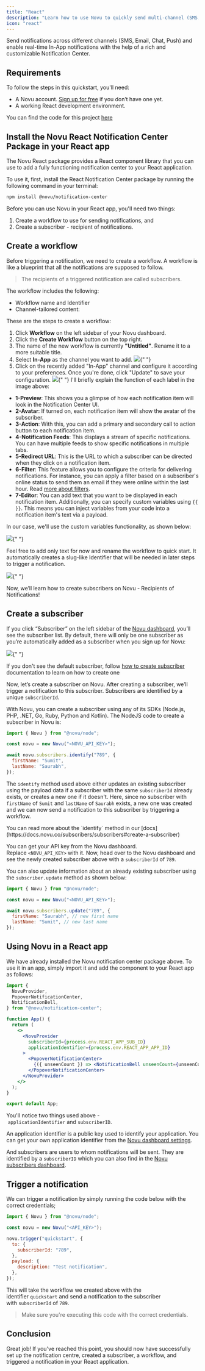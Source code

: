 ```yaml
---
title: "React"
description: "Learn how to use Novu to quickly send multi-channel (SMS, Email, Chat, Push) notifications with React."
icon: "react"
---
```



Send notifications across different channels (SMS, Email, Chat, Push) and enable real-time In-App notifications with the help of a rich and customizable Notification Center.

## Requirements

To follow the steps in this quickstart, you'll need:

- A Novu account. [Sign up for free](http://web.novu.co/?utm_campaign=docs-gs-quick-react) if you don’t have one yet.
- A working React development environment.

You can find the code for this project [here](https://github.com/novuhq/react-quickstart)

## Install the Novu React Notification Center Package in your React app

The Novu React package provides a React component library that you can use to add a fully functioning notification center to your React application.

To use it, first, install the React Notification Center package by running the following command in your terminal:

```bash
npm install @novu/notification-center

```

Before you can use Novu in your React app, you'll need two things:

1. Create a workflow to use for sending notifications, and
2. Create a subscriber - recipient of notifications.

## Create a workflow

Before triggering a notification, we need to create a workflow. A workflow is like a blueprint that all the notifications are supposed to follow.

> The recipients of a triggered notification are called subscribers.

The workflow includes the following:

- Workflow name and Identifier
- Channel-tailored content:

<SupportedChannelsSnippet />

These are the steps to create a workflow:

1. Click **Workflow** on the left sidebar of your Novu dashboard.
2. Click the **Create Workflow** button on the top right.
3. The name of the new workflow is currently **"Untitled"**. Rename it to a more suitable title.
4. Select **In-App** as the channel you want to add.
   <Frame caption="Select the in-app channel">
     <img src="/images/in-app-react.png" />{" "}
   </Frame>
5. Click on the recently added "In-App" channel and configure it according to your preferences. Once you're done, click "Update" to save your configuration.
   <Frame caption="Configure the in-app node as per your need">
     <img src="/images/configure-in-app-react.png" />{" "}
   </Frame>
   I'll briefly explain the function of each label in the image above:

- **1-Preview**: This shows you a glimpse of how each notification item will look in the Notification Center UI.
- **2-Avatar**: If turned on, each notification item will show the avatar of the subscriber.
- **3-Action**: With this, you can add a primary and secondary call to action button to each notification item.
- **4-Notification Feeds**: This displays a stream of specific notifications. You can have multiple feeds to show specific notifications in multiple tabs.
- **5-Redirect URL**: This is the URL to which a subscriber can be directed when they click on a notification item.
- **6-Filter**: This feature allows you to configure the criteria for delivering notifications. For instance, you can apply a filter based on a subscriber's online status to send them an email if they were online within the last hour. Read [more about filters](https://docs.novu.co/platform/step-filter/#subscriber-seen--read-filters).
- **7-Editor**: You can add text that you want to be displayed in each notification item. Additionally, you can specify custom variables using `{{ }}`. This means you can inject variables from your code into a notification item's text via a payload.

In our case, we'll use the custom variables functionality, as shown below:

<Frame caption="We're gonna use custom variables here">
  <img src="/images/custom-var-react.png" />{" "}
</Frame>

Feel free to add only text for now and rename the workflow to quick start. It automatically creates a slug-like Identifier that will be needed in later steps to trigger a notification.

<Frame caption="Renaming the workflow to 'quickstart'">
  <img src="/images/quickstart-react.png" />{" "}
</Frame>

Now, we’ll learn how to create subscribers on Novu - Recipients of Notifications!

## Create a subscriber

If you click “Subscriber” on the left sidebar of the [Novu dashboard](https://web.novu.co/subscribers?utm_campaign=docs-quick-react), you’ll see the subscriber list. By default, there will only be one subscriber as you’re automatically added as a subscriber when you sign up for Novu:

<Frame caption="One subscriber is automatically created when you sign up">
  <img src="/images/auto-sub-react.png" />{" "}
</Frame>

<Note>If you don't see the default subscriber, follow [how to create subscriber](/subscribers/subscribers#create-a-subscriber) documentation to learn on how to create one </Note>

Now, let’s create a subscriber on Novu. After creating a subscriber, we’ll trigger a notification to this subscriber. Subscribers are identified by a unique `subscriberId`.

With Novu, you can create a subscriber using any of its SDKs (Node.js, PHP, .NET, Go, Ruby, Python and Kotlin). The NodeJS code to create a subscriber in Novu is:

```jsx
import { Novu } from "@novu/node";

const novu = new Novu("<NOVU_API_KEY>");

await novu.subscribers.identify("789", {
  firstName: "Sumit",
  lastName: "Saurabh",
});
```

The `identify` method used above either updates an existing subscriber using the payload data if a subscriber with the same `subscriberId` already exists, or creates a new one if it doesn't. Here, since no subscriber with `firstName` of `Sumit` and `lastName` of `Saurabh` exists, a new one was created and we can now send a notification to this subscriber by triggering a workflow.

<Info>
  You can read more about the `identify` method in our
  [docs](https://docs.novu.co/subscribers/subscribers#create-a-subscriber)
</Info>

You can get your API key from the Novu dashboard. Replace `<NOVU_API_KEY>` with it. Now, head over to the Novu dashboard and see the newly created subscriber above with a `subscriberId` of `789`.

You can also update information about an already existing subscriber using the `subscriber.update` method as shown below:

```jsx
import { Novu } from "@novu/node";

const novu = new Novu("<NOVU_API_KEY>");

await novu.subscribers.update("789", {
  firstName: "Saurabh", // new first name
  lastName: "Sumit", // new last name
});
```

## Using Novu in a React app

We have already installed the Novu notification center package above. To use it in an app, simply import it and add the component to your React app as follows:

```jsx
import {
  NovuProvider,
  PopoverNotificationCenter,
  NotificationBell,
} from "@novu/notification-center";

function App() {
  return (
    <>
      <NovuProvider
        subscriberId={process.env.REACT_APP_SUB_ID}
        applicationIdentifier={process.env.REACT_APP_APP_ID}
      >
        <PopoverNotificationCenter>
          {({ unseenCount }) => <NotificationBell unseenCount={unseenCount} />}
        </PopoverNotificationCenter>
      </NovuProvider>
    </>
  );
}

export default App;
```

You'll notice two things used above - `applicationIdentifier` and `subscriberID`.

An application identifier is a public key used to identify your application. You can get your own application identifier from the [Novu dashboard settings](https://web.novu.co/settings?utm_campaign=docs-quick-react).

And subscribers are users to whom notifications will be sent. They are identified by a `subscriberID` which you can also find in the [Novu subscribers dashboard](https://web.novu.co/subscribers?utm_campaign=docs-quick-react).

## Trigger a notification

We can trigger a notification by simply running the code below with the correct credentials;

```jsx
import { Novu } from "@novu/node";

const novu = new Novu("<API_KEY>");

novu.trigger("quickstart", {
  to: {
    subscriberId: "789",
  },
  payload: {
    description: "Test notification",
  },
});
```

This will take the workflow we created above with the identifier `quickstart` and send a notification to the subscriber with `subscriberId` of `789`.

> Make sure you're executing this code with the correct credentials.

## Conclusion

Great job! If you've reached this point, you should now have successfully set up the notification centre, created a subscriber, a workflow, and triggered a notification in your React application.
